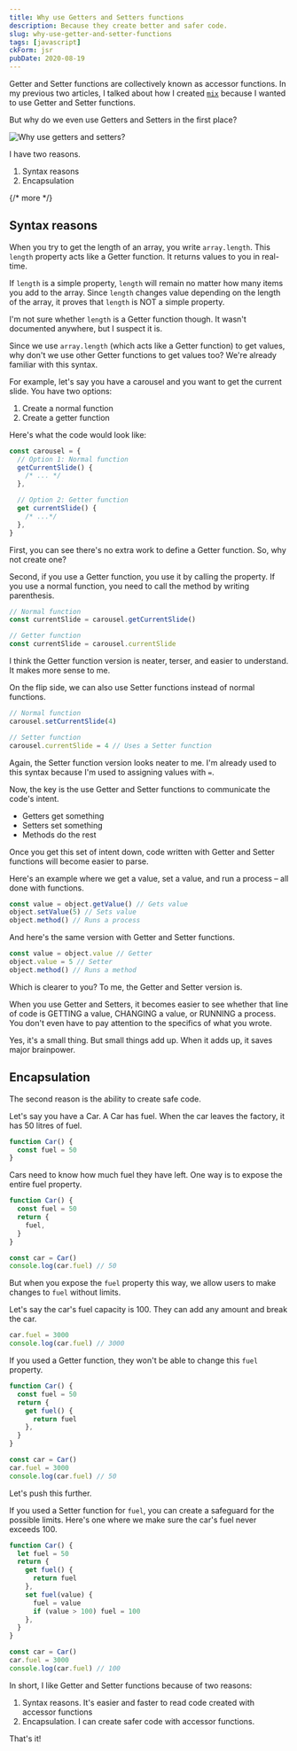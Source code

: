 ```yaml
---
title: Why use Getters and Setters functions
description: Because they create better and safer code.
slug: why-use-getter-and-setter-functions
tags: [javascript]
ckForm: jsr
pubDate: 2020-08-19
---
```


Getter and Setter functions are collectively known as accessor functions. In my previous two articles, I talked about how I created [`mix`][1] because I wanted to use Getter and Setter functions.

But why do we even use Getters and Setters in the first place?

<Image
  src='/images/2020/accessors/why-use-accessors.png'
  alt='Why use getters and setters?'
/>

I have two reasons.

1. Syntax reasons
2. Encapsulation

{/* more */}

## Syntax reasons

When you try to get the length of an array, you write `array.length`. This `length` property acts like a Getter function. It returns values to you in real-time.

If `length` is a simple property, `length` will remain no matter how many items you add to the array. Since `length` changes value depending on the length of the array, it proves that `length` is NOT a simple property.

I'm not sure whether `length` is a Getter function though. It wasn't documented anywhere, but I suspect it is.

Since we use `array.length` (which acts like a Getter function) to get values, why don't we use other Getter functions to get values too? We're already familiar with this syntax.

For example, let's say you have a carousel and you want to get the current slide. You have two options:

1. Create a normal function
2. Create a getter function

Here's what the code would look like:

```js
const carousel = {
  // Option 1: Normal function
  getCurrentSlide() {
    /* ... */
  },

  // Option 2: Getter function
  get currentSlide() {
    /* ...*/
  },
}
```

First, you can see there's no extra work to define a Getter function. So, why not create one?

Second, if you use a Getter function, you use it by calling the property. If you use a normal function, you need to call the method by writing parenthesis.

```js
// Normal function
const currentSlide = carousel.getCurrentSlide()

// Getter function
const currentSlide = carousel.currentSlide
```

I think the Getter function version is neater, terser, and easier to understand. It makes more sense to me.

On the flip side, we can also use Setter functions instead of normal functions.

```js
// Normal function
carousel.setCurrentSlide(4)

// Setter function
carousel.currentSlide = 4 // Uses a Setter function
```

Again, the Setter function version looks neater to me. I'm already used to this syntax because I'm used to assigning values with `=`.

Now, the key is the use Getter and Setter functions to communicate the code's intent.

- Getters get something
- Setters set something
- Methods do the rest

Once you get this set of intent down, code written with Getter and Setter functions will become easier to parse.

Here's an example where we get a value, set a value, and run a process – all done with functions.

```js
const value = object.getValue() // Gets value
object.setValue(5) // Sets value
object.method() // Runs a process
```

And here's the same version with Getter and Setter functions.

```js
const value = object.value // Getter
object.value = 5 // Setter
object.method() // Runs a method
```

Which is clearer to you? To me, the Getter and Setter version is.

When you use Getter and Setters, it becomes easier to see whether that line of code is GETTING a value, CHANGING a value, or RUNNING a process. You don't even have to pay attention to the specifics of what you wrote.

Yes, it's a small thing. But small things add up. When it adds up, it saves major brainpower.

## Encapsulation

The second reason is the ability to create safe code.

Let's say you have a Car. A Car has fuel. When the car leaves the factory, it has 50 litres of fuel.

```js
function Car() {
  const fuel = 50
}
```

Cars need to know how much fuel they have left. One way is to expose the entire fuel property.

```js
function Car() {
  const fuel = 50
  return {
    fuel,
  }
}

const car = Car()
console.log(car.fuel) // 50
```

But when you expose the `fuel` property this way, we allow users to make changes to `fuel` without limits.

Let's say the car's fuel capacity is 100. They can add any amount and break the car.

```js
car.fuel = 3000
console.log(car.fuel) // 3000
```

If you used a Getter function, they won't be able to change this `fuel` property.

```js
function Car() {
  const fuel = 50
  return {
    get fuel() {
      return fuel
    },
  }
}

const car = Car()
car.fuel = 3000
console.log(car.fuel) // 50
```

Let's push this further.

If you used a Setter function for `fuel`, you can create a safeguard for the possible limits. Here's one where we make sure the car's fuel never exceeds 100.

```js
function Car() {
  let fuel = 50
  return {
    get fuel() {
      return fuel
    },
    set fuel(value) {
      fuel = value
      if (value > 100) fuel = 100
    },
  }
}

const car = Car()
car.fuel = 3000
console.log(car.fuel) // 100
```

In short, I like Getter and Setter functions because of two reasons:

1. Syntax reasons. It's easier and faster to read code created with accessor functions
2. Encapsulation. I can create safer code with accessor functions.

That's it!

[1]: https://github.com/zellwk/javascript/tree/master/mix
